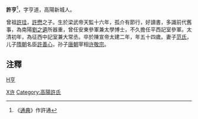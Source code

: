 '''許亨'''<ref>《[[通典|通典]]》作許通</ref>{{BD|517年||570年||catIdx=X许}}，字亨道，高陽新城人。

曾祖[[許珪|許珪]]，[[許懋|許懋]]之子。生於梁武帝天監十六年，孤介有節行，好讀書，多識前代舊事，為南陽[[劉之遴|劉之遴]]所器重，曾任安東參軍兼太學博士，不久擔任平西記室參軍。太清初年，為征西中記室兼大常丞。卒於陳宣帝太建二年，年五十四歲。妻子[[范氏_(许善心母)|范氏]]，儿子[[隋朝|隋朝]]名臣[[許善心|許善心]]，孙子[[唐朝|唐朝]]宰相[[许敬宗|许敬宗]]。

==注釋==
<references/>
[[Category:南北朝人|X许]]
[[category:许姓|H亨]]
[[Category:高陽許氏|Category:高陽許氏]]